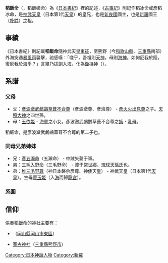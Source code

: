 {{NoteTA
|1=zh:鷀; zh-hans:鹚; zh-hant:鷀;
}}

{{Infobox monarch
| name = 稻飯命
| title = [[新羅|新良國]]國主
| image = 
| image_size = 
| caption = 
| reign = 
| coronation = 
| investiture = 
| full name = 稻飯
| birth_date = <!-- {{birth date|YYYY|MM|DD}} -->
| birth_place = 
| death_date = 
| death_place = 
| burial_date = 
| burial_place = <!-- <br /> {{coord|LAT|LONG|display=inline,title}} -->
| predecessor = 
| successor = 
| spouse = 
| spouse 1 = 
| spouse 2 = 
| father = [[彥波瀲武鸕鷀草葺不合尊|彥波瀲武鸕鷀草葺不合尊]]（彥波瀲尊、彥澰尊）
| mother = [[玉依姬|玉依姬]]
| children = 
}}

'''稻飯命'''（{{jpn|j = 稲飯命|hg = いない<small>（或いないい）</small> の みこと/いいなひめ|rm = Inapi no mikoto|kyu = 稻飯命|hgt = いなひ<small>（或いないひ）</small> の みこと/いいなひめ}}，稻飯姬命）為《[[日本書紀|日本書紀]]》裡的記述，《[[古事記|古事記]]》則記作稻冰命或彥稻冰命，是[[神武天皇|神武天皇]]（日本第1代[[天皇|天皇]]）的皇兄，也是[[新羅|新良國]]國主，也是[[新羅|新羅]]國王（[[朴姓|朴姓]]）之祖。

== 事績 ==
《日本書紀》則記載'''稻飯命'''隨神武天皇[[神武東征|東征]]，至熊野（今[[和歌山縣|和歌山縣]]、[[三重縣|三重縣]]南部）外海突遇[[暴雨|暴風雨]]襲擊，祂感嘆：「嗟乎，吾祖則[[天神_(日本神話)|天神]]，母則[[海神|海神]]。如何厄我於陸，復厄我於海乎？」言畢乃拔劍入海，化為[[鋤持神|鋤持神]]（{{jpn|j = 鋤持神|hg = さいもち の かみ|rm = Tsapimoti no kami|kyu = |hgt = さひもち の かみ}}）。

== 系譜 ==
<div class="thumb tright">
 <div class="NavFrame" style = "font-size:80%">
{{familytree/start|style = "font-size:100%"}}
{{familytree|border = 0| | | | 001 |y| 002 | |001 = '''[[彥波瀲武鸕鷀草葺不合尊|彥波瀲武鸕鷀草葺不合尊]]'''|002 = <span style="background: #F2CEE0;">[[玉依姬|玉依姬]]</span>}}
{{familytree|border = 0| | |,|-|-|v|^|-|v|-|-|.|}}
{{familytree|border = 0| | 001 | 002 | 003 | 004 | |001 = [[彥五瀨命|彥五瀨命]]|002 = '''稻飯命'''|003 = [[三毛入野命|三毛入野命]]<br />〔[[天孫氏|天孫氏]]〕|004 = [[稚三毛野尊|稚三毛野尊]]<br />（<span style="font-size:72%; vertical-align:0.4em">1</span>'''神武天皇'''）}}
{{familytree|border = 0| | | | | |:| | | | | |:|}}
{{familytree|border = 0| | | | | 001 | | | | 002 | |001 = 〔[[新羅|新羅]]王室（[[朴姓|朴姓]]）〕|002 = 〔[[日本皇室|皇室]]〕}}
{{familytree/end}}
</div></div>

=== 父母 ===
* 父：[[彥波瀲武鸕鷀草葺不合尊|彥波瀲武鸕鷀草葺不合尊]]（彥波瀲尊、彥澰尊） - [[彥火火出見尊|彥火火出見尊]]之子。[[天照大神|天照大神]]之四世孫。
* 母：[[玉依姬|玉依姬]] - [[海童|海童]]之小女。彥波瀲武鸕鷀草葺不合尊之[[姨|姨]]・[[乳母|乳母]]。

稻飯命，是彥波瀲武鸕鷀草葺不合尊的第二子也。

=== 同母兄弟姉妹 ===
* 兄：[[彥五瀨命|彥五瀨命]]（五瀨命） - 中賊矢薨于軍。
* 弟：[[三毛入野命|三毛入野命]]（三毛野命） - 渡于[[常世鄕|常世鄕]]。[[琉球|琉球]][[天孫氏|天孫氏]]也。
* 弟：[[稚三毛野尊|稚三毛野尊]]（神日本磐余彥尊、神倭天皇） - 神武天皇（日本第1代[[天皇|天皇]]）。生母[[豐玉姬|豐玉姬]]（入[[海|海]]而歸[[龍宮|龍宮]]）。

=== 系圖 ===
{{日本皇室黎明期}}

== 信仰 ==
供奉稻飯命的[[神社|神社]]主要有：
* {{link-ja|安仁神社}}（[[岡山縣|岡山縣]][[岡山市|岡山市]][[東區_(岡山市)|東區]]）
* [[室古神社|室古神社]]（[[三重縣|三重縣]][[熊野市|熊野市]]）

[[Category:日本神話人物|Category:日本神話人物]]
[[Category:新羅|Category:新羅]]